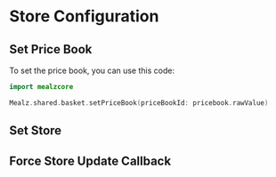 
# Store Configuration

## Set Price Book

To set the price book, you can use this code:
```kotlin
import mealzcore

Mealz.shared.basket.setPriceBook(priceBookId: pricebook.rawValue)
```

## Set Store

<SharedSetStore platform="ios"/>

## Force Store Update Callback

<SetForceStoreUpdateCallback platform="ios"/>